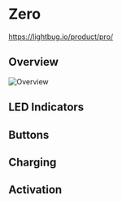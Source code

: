 
# Zero

https://lightbug.io/product/pro/

## Overview

<Image src="/images/devices/pro/overview.png" alt="Overview" width={400} height={400} />

## LED Indicators

<LEDIndicators name="pro"/>

## Buttons

<Buttons name="pro"/>

## Charging

<Charging name="pro" chargeTime="5 hours"/>

## Activation

<Activation/>
